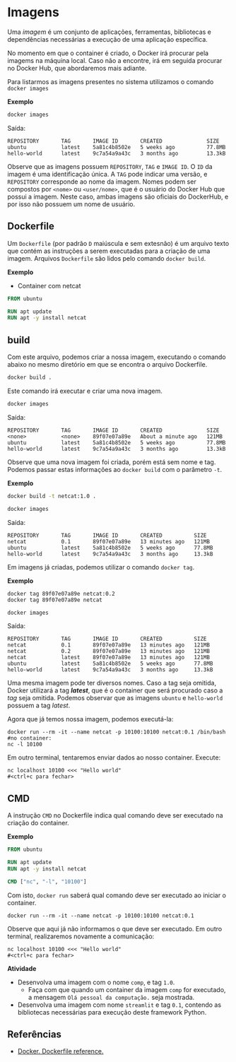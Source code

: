 


# Imagens

Uma *imagem* é um conjunto de aplicações, ferramentas, bibliotecas e dependências necessárias a execução de uma aplicação específica.

No momento em que o container é criado, o Docker irá procurar pela imagems na máquina local. Caso não a encontre, irá em seguida procurar no Docker Hub, que abordaremos mais adiante.

Para listarmos as imagens presentes no sistema utilizamos o comando `docker images`

**Exemplo**
```bash
docker images
```

Saída:
```
REPOSITORY       TAG       IMAGE ID       CREATED              SIZE
ubuntu           latest    5a81c4b8502e   5 weeks ago          77.8MB
hello-world      latest    9c7a54a9a43c   3 months ago         13.3kB
```

Observe que as imagens possuem `REPOSITORY`, `TAG` e `IMAGE ID`. O `ID` da imagem é uma identificação única. A `TAG` pode indicar uma versão, e `REPOSITORY` corresponde ao nome da imagem. Nomes podem ser compostos por `<nome>` ou `<user/nome>`, que é o usuário do Docker Hub que possui a imagem. Neste caso, ambas imagens são oficiais do DockerHub, e por isso não possuem um nome de usuário.

## Dockerfile

Um `Dockerfile` (por padrão `D` maiúscula e sem extesnão) é um arquivo texto que contém as instruções a serem executadas para a criação de uma imagem. Arquivos `Dockerfile` são lidos pelo comando `docker build`.

**Exemplo**
-  Container com netcat

```dockerfile
FROM ubuntu

RUN apt update
RUN apt -y install netcat
```

## build

Com este arquivo, podemos criar a nossa imagem, executando o comando abaixo no mesmo diretório em que se encontra o arquivo Dockerfile.

```bash
docker build .
```

Este comando irá executar e criar uma nova imagem. 

```bash
docker images
```

Saída:
```
REPOSITORY       TAG       IMAGE ID       CREATED              SIZE
<none>           <none>    89f07e07a89e   About a minute ago   121MB
ubuntu           latest    5a81c4b8502e   5 weeks ago          77.8MB
hello-world      latest    9c7a54a9a43c   3 months ago         13.3kB
```

Observe que uma nova imagem foi criada, porém está sem nome e tag. Podemos passar estas informações ao `docker build` com o parâmetro `-t`.

**Exemplo**
```bash
docker build -t netcat:1.0 .
```

```bash
docker images
```

Saída:
```
REPOSITORY       TAG       IMAGE ID       CREATED          SIZE
netcat           0.1       89f07e07a89e   13 minutes ago   121MB
ubuntu           latest    5a81c4b8502e   5 weeks ago      77.8MB
hello-world      latest    9c7a54a9a43c   3 months ago     13.3kB
```

Em imagens já criadas, podemos utilizar o comando `docker tag`.

**Exemplo**

```bash
docker tag 89f07e07a89e netcat:0.2
docker tag 89f07e07a89e netcat
```

```
docker images
```

Saída:
```
REPOSITORY       TAG       IMAGE ID       CREATED          SIZE
netcat           0.1       89f07e07a89e   13 minutes ago   121MB
netcat           0.2       89f07e07a89e   13 minutes ago   121MB
netcat           latest    89f07e07a89e   13 minutes ago   121MB
ubuntu           latest    5a81c4b8502e   5 weeks ago      77.8MB
hello-world      latest    9c7a54a9a43c   3 months ago     13.3kB
```

Uma mesma imagem pode ter diversos nomes. Caso a tag seja omitida, Docker utilizará a tag **_latest_**, que é o container que será procurado caso a *tag* seja omitida. Podemos observar que as imagens `ubuntu` e `hello-world` possuem a tag *latest*.


Agora que já temos nossa imagem, podemos executá-la:

```
docker run --rm -it --name netcat -p 10100:10100 netcat:0.1 /bin/bash
#no container:
nc -l 10100
```

Em outro terminal, tentaremos enviar dados ao nosso container. Execute:
```
nc localhost 10100 <<< "Hello world"
#<ctrl+c para fechar>
```

## CMD 

A instrução `CMD` no Dockerfile indica qual comando deve ser executado na criação do container.

**Exemplo**
```dockerfile
FROM ubuntu

RUN apt update
RUN apt -y install netcat

CMD ["nc", "-l", "10100"]
```

Com isto, `docker run` saberá qual comando deve ser executado ao iniciar o container.

```
docker run --rm -it --name netcat -p 10100:10100 netcat:0.1
```

Observe que aqui já não informamos o que deve ser executado. Em outro terminal, realizaremos novamente a comunicação:
```
nc localhost 10100 <<< "Hello world"
#<ctrl+c para fechar>
```


**Atividade**
- Desenvolva uma imagem com o nome `comp`, e tag `1.0`.
    - Faça com que quando um container da imagem `comp` for executado, a mensagem `Olá pessoal da computação.` seja mostrada.
- Desenvolva uma imagem com nome `streamlit` e tag `0.1`, contendo as bibliotecas necessárias para execução deste framework Python.


## Referências
- [Docker. Dockerfile reference.](https://docs.docker.com/engine/reference/builder/)
